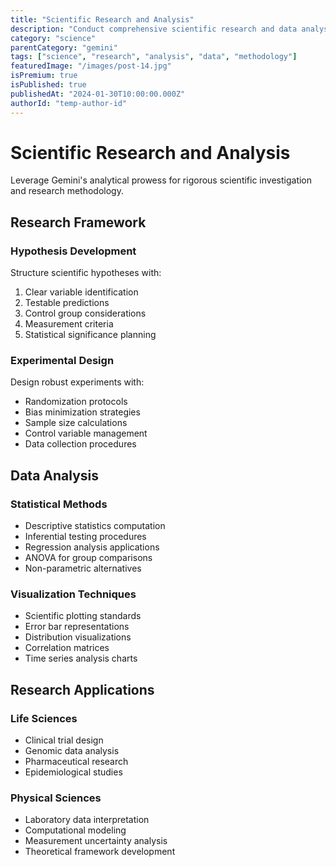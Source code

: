 ```yaml
---
title: "Scientific Research and Analysis"
description: "Conduct comprehensive scientific research and data analysis using Gemini's advanced analytical capabilities"
category: "science"
parentCategory: "gemini"
tags: ["science", "research", "analysis", "data", "methodology"]
featuredImage: "/images/post-14.jpg"
isPremium: true
isPublished: true
publishedAt: "2024-01-30T10:00:00.000Z"
authorId: "temp-author-id"
---
```


# Scientific Research and Analysis

Leverage Gemini's analytical prowess for rigorous scientific investigation and research methodology.

## Research Framework

### Hypothesis Development

Structure scientific hypotheses with:

1. Clear variable identification
2. Testable predictions
3. Control group considerations
4. Measurement criteria
5. Statistical significance planning

### Experimental Design

Design robust experiments with:

- Randomization protocols
- Bias minimization strategies
- Sample size calculations
- Control variable management
- Data collection procedures

## Data Analysis

### Statistical Methods

- Descriptive statistics computation
- Inferential testing procedures
- Regression analysis applications
- ANOVA for group comparisons
- Non-parametric alternatives

### Visualization Techniques

- Scientific plotting standards
- Error bar representations
- Distribution visualizations
- Correlation matrices
- Time series analysis charts

## Research Applications

### Life Sciences

- Clinical trial design
- Genomic data analysis
- Pharmaceutical research
- Epidemiological studies

### Physical Sciences

- Laboratory data interpretation
- Computational modeling
- Measurement uncertainty analysis
- Theoretical framework development
